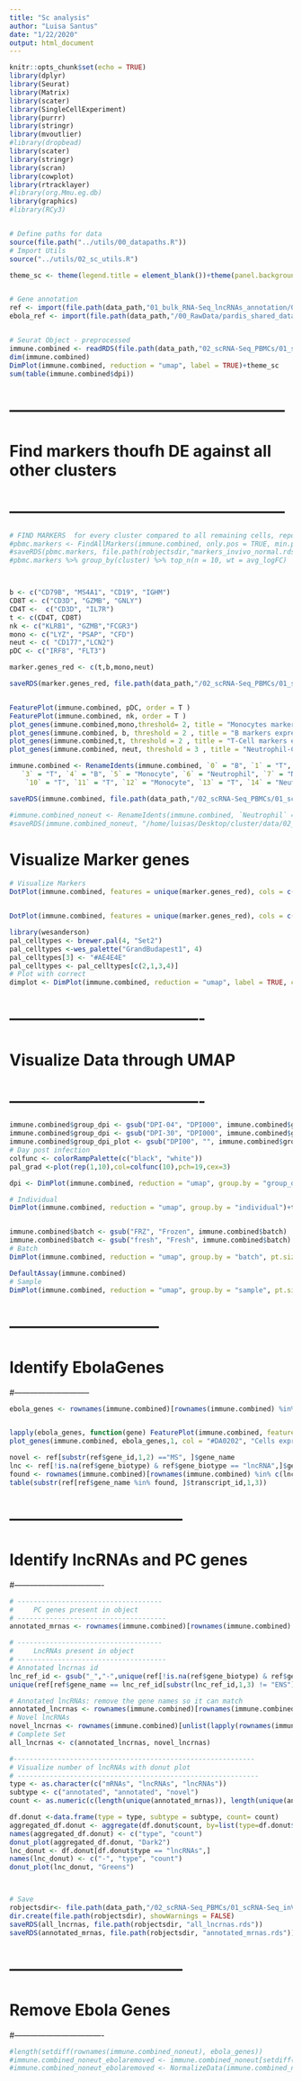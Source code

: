 ```yaml
---
title: "Sc analysis"
author: "Luisa Santus"
date: "1/22/2020"
output: html_document
---
```


```r
knitr::opts_chunk$set(echo = TRUE)
library(dplyr)
library(Seurat)
library(Matrix)
library(scater)
library(SingleCellExperiment)
library(purrr)
library(stringr)
library(mvoutlier)
#library(dropbead)
library(scater)
library(stringr)
library(scran)
library(cowplot)
library(rtracklayer)
#library(org.Mmu.eg.db)
library(graphics)
#library(RCy3)


# Define paths for data
source(file.path("../utils/00_datapaths.R"))
# Import Utils
source("../utils/02_sc_utils.R")

theme_sc <- theme(legend.title = element_blank())+theme(panel.background = element_rect(fill = "white", colour = "white"))+theme(panel.background = element_rect(fill = "white", colour = "black"))+theme(axis.text = element_text(size = 18), axis.title = element_text(size = 20), legend.text = element_text(size = 18))


# Gene annotation 
ref <- import(file.path(data_path,"01_bulk_RNA-Seq_lncRNAs_annotation/03_novel_lncRNAs_list/rheMac10_EBOV_and_novel_genenames.gtf"))
ebola_ref <- import(file.path(data_path,"/00_RawData/pardis_shared_data/sabeti-txnomics/shared-resources/HISAT2/EBOV-Kikwit/KU182905.1.gtf"))


# Seurat Object - preprocessed
immune.combined <- readRDS(file.path(data_path,"02_scRNA-Seq_PBMCs/01_scRNA-Seq_inVivo_rhemac10/05_RObjects/03_prep/01_immune.combined_post_scrublet_mdkremoved__02_integrated_dimred_all.rds"))
dim(immune.combined)
DimPlot(immune.combined, reduction = "umap", label = TRUE)+theme_sc
sum(table(immune.combined$dpi))

```




# -----------------------------------------------------
#    Find markers thoufh DE against all other clusters 
# -----------------------------------------------------


```r

# FIND MARKERS  for every cluster compared to all remaining cells, report only the positive ones
#pbmc.markers <- FindAllMarkers(immune.combined, only.pos = TRUE, min.pct = 0.25, logfc.threshold = 0.25)
#saveRDS(pbmc.markers, file.path(robjectsdir,"markers_invivo_normal.rds"))
#pbmc.markers %>% group_by(cluster) %>% top_n(n = 10, wt = avg_logFC)



b <- c("CD79B", "MS4A1", "CD19", "IGHM")
CD8T <- c("CD3D", "GZMB", "GNLY")
CD4T <-  c("CD3D", "IL7R")
t <- c(CD4T, CD8T)
nk <- c("KLRB1", "GZMB","FCGR3")
mono <- c("LYZ", "PSAP", "CFD") 
neut <- c( "CD177","LCN2") 
pDC <- c("IRF8", "FLT3")

marker.genes_red <- c(t,b,mono,neut)

saveRDS(marker.genes_red, file.path(data_path,"/02_scRNA-Seq_PBMCs/01_scRNA-Seq_inVivo_rhemac10/05_RObjects/03_prep/marker.genes.rds"))


FeaturePlot(immune.combined, pDC, order = T )
FeaturePlot(immune.combined, nk, order = T )
plot_genes(immune.combined,mono,threshold= 2, title = "Monocytes marker expression", col = "purple")
plot_genes(immune.combined, b, threshold = 2 , title = "B markers expression", col = "purple")
plot_genes(immune.combined,t, threshold = 2 , title = "T-Cell markers expression", col = "purple")
plot_genes(immune.combined, neut, threshold = 3 , title = "Neutrophil-Cell markers expression", col = "purple")

immune.combined <- RenameIdents(immune.combined, `0` = "B", `1` = "T", `2` = "T", 
   `3` = "T", `4` = "B", `5` = "Monocyte", `6` = "Neutrophil", `7` = "Monocyte", `8` = "T", `9` = "Monocyte",
    `10` = "T", `11` = "T", `12` = "Monocyte", `13` = "T", `14` = "Neutrophil", `15` = "Monocyte",`15` ="T", `16` ="B", `17` ="T", `18` ="T")

saveRDS(immune.combined, file.path(data_path,"/02_scRNA-Seq_PBMCs/01_scRNA-Seq_inVivo_rhemac10/05_RObjects/03_prep/03_immune.combined.ready.rds"))

#immune.combined_noneut <- RenameIdents(immune.combined, `Neutrophil` = "Myeloid", `Monocyte` = "Myeloid")
#saveRDS(immune.combined_noneut, "/home/luisas/Desktop/cluster/data/02_scRNA-Seq_PBMCs/01_scRNA-Seq_inVivo_rhemac10/05_RObjects/03_prep/03_immune.combined.ready.rds")
```



# Visualize Marker genes

```r
# Visualize Markers
DotPlot(immune.combined, features = unique(marker.genes_red), cols = c("navy", "#FFD533", "grey"), dot.scale = 11) + RotatedAxis()+theme(axis.text = element_text(size = 20), axis.title = element_blank())+ theme(panel.background = element_rect(fill = "white", colour = "black"), panel.grid.major = element_blank(), panel.grid.minor = element_blank())+theme(legend.text = element_text(size=21))


DotPlot(immune.combined, features = unique(marker.genes_red), cols = c("grey", "dark red", "white"), dot.scale = 11) + RotatedAxis()+theme(axis.text = element_text(size = 20), axis.title = element_blank())+ theme(panel.background = element_rect(fill = "white"), panel.grid.major = element_blank(), panel.grid.minor = element_blank())+theme(legend.text = element_text(size=21))

library(wesanderson)
pal_celltypes <- brewer.pal(4, "Set2")
pal_celltypes <-wes_palette("GrandBudapest1", 4)
pal_celltypes[3] <- "#AE4E4E"
pal_celltypes <- pal_celltypes[c(2,1,3,4)]
# Plot with correct
dimplot <- DimPlot(immune.combined, reduction = "umap", label = TRUE, cols =pal_celltypes, label.size = 9)+theme_minimal()+ theme(panel.background = element_rect(fill = "white"), panel.grid.major = element_blank(), panel.grid.minor = element_blank())+theme(legend.text = element_text(size=18))+theme(text = element_text(size=18))+theme_sc+theme(axis.line = element_blank())
```
# -------------------------------------
#    Visualize Data through UMAP
# -------------------------------------

```r

immune.combined$group_dpi <- gsub("DPI-04", "DPI000", immune.combined$group_dpi)
immune.combined$group_dpi <- gsub("DPI-30", "DPI000", immune.combined$group_dpi)
immune.combined$group_dpi_plot <- gsub("DPI00", "", immune.combined$group_dpi)
# Day post infection 
colfunc <- colorRampPalette(c("black", "white"))
pal_grad <-plot(rep(1,10),col=colfunc(10),pch=19,cex=3)

dpi <- DimPlot(immune.combined, reduction = "umap", group.by = "group_dpi_plot", pt.size = 0.1, cols =rev(colfunc(9)[1:7]))+theme_sc

# Individual 
DimPlot(immune.combined, reduction = "umap", group.by = "individual")+theme_sc


immune.combined$batch <- gsub("FRZ", "Frozen", immune.combined$batch)
immune.combined$batch <- gsub("fresh", "Fresh", immune.combined$batch)
# Batch 
DimPlot(immune.combined, reduction = "umap", group.by = "batch", pt.size = 0.01,cols = (brewer.pal(2, "Paired")[1:2]))+theme_sc

DefaultAssay(immune.combined)
# Sample
DimPlot(immune.combined, reduction = "umap", group.by = "sample", pt.size = 0.00001)+theme_sc
```
# -----------------------------
#     Identify EbolaGenes
#-----------------------------

```r
ebola_genes <- rownames(immune.combined)[rownames(immune.combined) %in% paste(ebola_ref$gene_id, "unknown", sep ="-")]


lapply(ebola_genes, function(gene) FeaturePlot(immune.combined, features  = gene, sort.cell = T, pt.size = 0.7)+theme_sc)
plot_genes(immune.combined, ebola_genes,1, col = "#DA0202", "Cells expressing Ebola RNA")

novel <- ref[substr(ref$gene_id,1,2) =="MS", ]$gene_name
lnc <- ref[!is.na(ref$gene_biotype) & ref$gene_biotype == "lncRNA",]$gene_name
found <- rownames(immune.combined)[rownames(immune.combined) %in% c(lnc, novel)]
table(substr(ref[ref$gene_name %in% found, ]$transcript_id,1,3))
```

# ---------------------------------
#     Identify lncRNAs and PC genes 
#----------------------------------

```r
# ------------------------------------
#     PC genes present in object 
# -------------------------------------
annotated_mrnas <- rownames(immune.combined)[rownames(immune.combined) %in% unique(ref$gene_name[ref$gene_biotype == "protein_coding"])]

# ------------------------------------
#     LncRNAs present in object 
# -------------------------------------
# Annotated lncrnas id 
lnc_ref_id <- gsub("_","-",unique(ref[!is.na(ref$gene_biotype) & ref$gene_biotype == "lncRNA",]$gene_name))
unique(ref[ref$gene_name == lnc_ref_id[substr(lnc_ref_id,1,3) != "ENS"],]$gene_biotype)

# Annotated lncRNAs: remove the gene names so it can match 
annotated_lncrnas <- rownames(immune.combined)[rownames(immune.combined) %in% lnc_ref_id]
# Novel lncRNAs
novel_lncrnas <- rownames(immune.combined)[unlist(lapply(rownames(immune.combined), function(x) startsWith(x, "MSTRG")))]
# Complete Set 
all_lncrnas <- c(annotated_lncrnas, novel_lncrnas)

#------------------------------------------------------------
# Visualize number of lncRNAs with donut plot
# ------------------------------------------------------------
type <- as.character(c("mRNAs", "lncRNAs", "lncRNAs"))
subtype <- c("annotated", "annotated", "novel")
count <- as.numeric(c(length(unique(annotated_mrnas)), length(unique(annotated_lncrnas)), length(unique(novel_lncrnas))))

df.donut <-data.frame(type = type, subtype = subtype, count= count)
aggregated_df.donut <- aggregate(df.donut$count, by=list(type=df.donut$type), FUN=sum)
names(aggregated_df.donut) <- c("type", "count")
donut_plot(aggregated_df.donut, "Dark2")
lnc_donut <- df.donut[df.donut$type == "lncRNAs",]
names(lnc_donut) <- c("-", "type", "count")
donut_plot(lnc_donut, "Greens")



# Save
robjectsdir<- file.path(data_path,"/02_scRNA-Seq_PBMCs/01_scRNA-Seq_inVivo_rhemac10/05_RObjects/05_stats")
dir.create(file.path(robjectsdir), showWarnings = FALSE)
saveRDS(all_lncrnas, file.path(robjectsdir, "all_lncrnas.rds"))
saveRDS(annotated_mrnas, file.path(robjectsdir, "annotated_mrnas.rds"))
```
# ---------------------------------
#    Remove Ebola Genes  
#----------------------------------
```r
#length(setdiff(rownames(immune.combined_noneut), ebola_genes))
#immune.combined_noneut_ebolaremoved <- immune.combined_noneut[setdiff(rownames(immune.combined_noneut), ebola_genes),]
#immune.combined_noneut_ebolaremoved <- NormalizeData(immune.combined_noneut_ebolaremoved)
```

